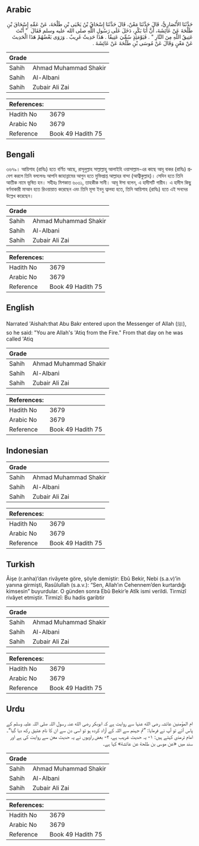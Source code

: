 ## Arabic


<div dir="rtl" lang="ar" style={{fontSize:'larger',backgroundColor:'#f8f9fa',padding:20}}>
حَدَّثَنَا الأَنْصَارِيُّ، قَالَ حَدَّثَنَا مَعْنٌ، قَالَ حَدَّثَنَا إِسْحَاقُ بْنُ يَحْيَى بْنِ طَلْحَةَ، عَنْ عَمِّهِ إِسْحَاقَ بْنِ طَلْحَةَ عَنْ عَائِشَةَ، أَنَّ أَبَا بَكْرٍ، دَخَلَ عَلَى رَسُولِ اللَّهِ صلى الله عليه وسلم فَقَالَ ‏ "‏ أَنْتَ عَتِيقُ اللَّهِ مِنَ النَّارِ ‏"‏ ‏.‏ فَيَوْمَئِذٍ سُمِّيَ عَتِيقًا ‏.‏ هَذَا حَدِيثٌ غَرِيبٌ ‏.‏ وَرَوَى بَعْضُهُمْ هَذَا الْحَدِيثَ عَنْ مَعْنٍ وَقَالَ عَنْ مُوسَى بْنِ طَلْحَةَ عَنْ عَائِشَةَ ‏.‏
</div>
<div style={{backgroundColor:'#f8f9fa',padding:20, marginBottom: 10}}><table> <thead> <tr> <th>Grade</th> <th></th> </tr> </thead> <tbody> <tr><td>Sahih</td><td>Ahmad Muhammad Shakir</td></tr><tr><td>Sahih</td><td>Al-Albani</td></tr><tr><td>Sahih</td><td>Zubair Ali Zai</td></tr></tbody></table><table> <thead> <tr> <th>References:</th> <th></th> </tr> </thead> <tbody><tr><td>Hadith No</td><td>3679</td></tr><tr><td>Arabic No</td><td>3679</td></tr><tr><td>Reference</td><td>Book 49 Hadith 75</td></tr></tbody></table></div>

## Bengali


<div dir="ltr" lang="bn" style={{fontSize:'larger',backgroundColor:'#f8f9fa',padding:20}}>
৩৬৭৯। আয়িশাহ (রাযিঃ) হতে বর্ণিত আছে, রাসূলুল্লাহ সাল্লাল্লাহু আলাইহি ওয়াসাল্লাম-এর কাছে আবূ বাকর (রাযিঃ) প্রবেশ করলে তিনি বললেনঃ আপনি জাহান্নামের আগুন হতে মুক্তিপ্রাপ্ত আল্লাহর বান্দা (আত্বীকুল্লাহ)। সেদিন হতে তিনি আতীক নামে ভূষিত হন। সহীহঃ মিশকাত ৬০৩১, তাহকীক সানী। আবূ ঈসা বলেন, এ হাদীসটি গারীব। এ হাদীস কিছু বর্ণনাকারী মাআন হতে রিওয়ায়াত করেছেন এবং তিনি মূসা ইবনু ত্বালহা হতে, তিনি আয়িশাহ (রাযিঃ) হতে এই সনদের উল্লেখ করেছেন।
</div>
<div style={{backgroundColor:'#f8f9fa',padding:20, marginBottom: 10}}><table> <thead> <tr> <th>Grade</th> <th></th> </tr> </thead> <tbody> <tr><td>Sahih</td><td>Ahmad Muhammad Shakir</td></tr><tr><td>Sahih</td><td>Al-Albani</td></tr><tr><td>Sahih</td><td>Zubair Ali Zai</td></tr></tbody></table><table> <thead> <tr> <th>References:</th> <th></th> </tr> </thead> <tbody><tr><td>Hadith No</td><td>3679</td></tr><tr><td>Arabic No</td><td>3679</td></tr><tr><td>Reference</td><td>Book 49 Hadith 75</td></tr></tbody></table></div>

## English


<div dir="ltr" lang="en" style={{fontSize:'larger',backgroundColor:'#f8f9fa',padding:20}}>
Narrated 'Aishah:that Abu Bakr entered upon the Messenger of Allah (ﷺ), so he said: "You are Allah's 'Atiq from the Fire." From that day on he was called 'Atiq
</div>
<div style={{backgroundColor:'#f8f9fa',padding:20, marginBottom: 10}}><table> <thead> <tr> <th>Grade</th> <th></th> </tr> </thead> <tbody> <tr><td>Sahih</td><td>Ahmad Muhammad Shakir</td></tr><tr><td>Sahih</td><td>Al-Albani</td></tr><tr><td>Sahih</td><td>Zubair Ali Zai</td></tr></tbody></table><table> <thead> <tr> <th>References:</th> <th></th> </tr> </thead> <tbody><tr><td>Hadith No</td><td>3679</td></tr><tr><td>Arabic No</td><td>3679</td></tr><tr><td>Reference</td><td>Book 49 Hadith 75</td></tr></tbody></table></div>

## Indonesian


<div dir="ltr" lang="id" style={{fontSize:'larger',backgroundColor:'#f8f9fa',padding:20}}>

</div>
<div style={{backgroundColor:'#f8f9fa',padding:20, marginBottom: 10}}><table> <thead> <tr> <th>Grade</th> <th></th> </tr> </thead> <tbody> <tr><td>Sahih</td><td>Ahmad Muhammad Shakir</td></tr><tr><td>Sahih</td><td>Al-Albani</td></tr><tr><td>Sahih</td><td>Zubair Ali Zai</td></tr></tbody></table><table> <thead> <tr> <th>References:</th> <th></th> </tr> </thead> <tbody><tr><td>Hadith No</td><td>3679</td></tr><tr><td>Arabic No</td><td>3679</td></tr><tr><td>Reference</td><td>Book 49 Hadith 75</td></tr></tbody></table></div>

## Turkish


<div dir="ltr" lang="tr" style={{fontSize:'larger',backgroundColor:'#f8f9fa',padding:20}}>
Âişe (r.anha)’dan rivâyete göre, şöyle demiştir: Ebû Bekir, Nebi (s.a.v)’in yanına girmişti, Rasûlullah (s.a.v.): “Sen, Allah’ın Cehennem’den kurtardığı kimsesin” buyurdular. O günden sonra Ebû Bekir’e Atîk ismi verildi. Tirmizî rivâyet etmiştir. Tirmizî: Bu hadis garibtir
</div>
<div style={{backgroundColor:'#f8f9fa',padding:20, marginBottom: 10}}><table> <thead> <tr> <th>Grade</th> <th></th> </tr> </thead> <tbody> <tr><td>Sahih</td><td>Ahmad Muhammad Shakir</td></tr><tr><td>Sahih</td><td>Al-Albani</td></tr><tr><td>Sahih</td><td>Zubair Ali Zai</td></tr></tbody></table><table> <thead> <tr> <th>References:</th> <th></th> </tr> </thead> <tbody><tr><td>Hadith No</td><td>3679</td></tr><tr><td>Arabic No</td><td>3679</td></tr><tr><td>Reference</td><td>Book 49 Hadith 75</td></tr></tbody></table></div>

## Urdu


<div dir="rtl" lang="ur" style={{fontSize:'larger',backgroundColor:'#f8f9fa',padding:20}}>
ام المؤمنین عائشہ رضی الله عنہا سے روایت ہے کہ ابوبکر رضی الله عنہ رسول اللہ صلی اللہ علیہ وسلم کے پاس آئے تو آپ نے فرمایا: ”تم جہنم سے اللہ کے آزاد کردہ ہو تو اسی دن سے ان کا نام عتیق رکھ دیا گیا“۔ امام ترمذی کہتے ہیں: ۱- یہ حدیث غریب ہے، ۲- بعض راویوں نے یہ حدیث معن سے روایت کی ہے اور سند میں «عن موسى بن طلحة عن عائشة» کہا ہے۔
</div>
<div style={{backgroundColor:'#f8f9fa',padding:20, marginBottom: 10}}><table> <thead> <tr> <th>Grade</th> <th></th> </tr> </thead> <tbody> <tr><td>Sahih</td><td>Ahmad Muhammad Shakir</td></tr><tr><td>Sahih</td><td>Al-Albani</td></tr><tr><td>Sahih</td><td>Zubair Ali Zai</td></tr></tbody></table><table> <thead> <tr> <th>References:</th> <th></th> </tr> </thead> <tbody><tr><td>Hadith No</td><td>3679</td></tr><tr><td>Arabic No</td><td>3679</td></tr><tr><td>Reference</td><td>Book 49 Hadith 75</td></tr></tbody></table></div>